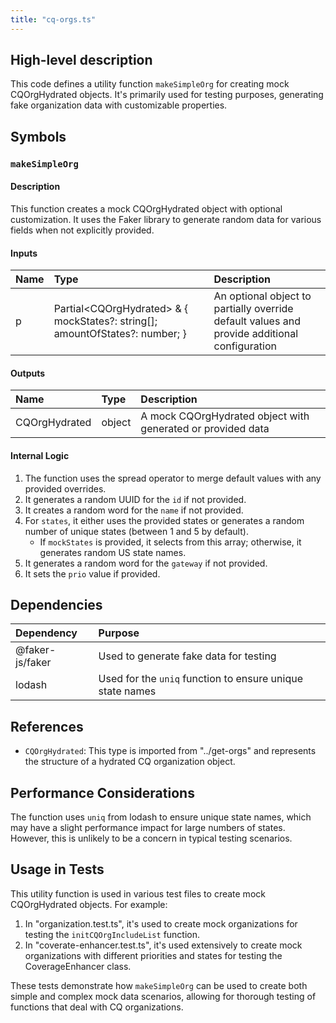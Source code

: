 ```yaml
---
title: "cq-orgs.ts"
---
```


## High-level description
This code defines a utility function `makeSimpleOrg` for creating mock CQOrgHydrated objects. It's primarily used for testing purposes, generating fake organization data with customizable properties.

## Symbols

### `makeSimpleOrg`
#### Description
This function creates a mock CQOrgHydrated object with optional customization. It uses the Faker library to generate random data for various fields when not explicitly provided.

#### Inputs
| Name | Type | Description |
|:-----|:-----|:------------|
| p | Partial&lt;CQOrgHydrated&gt; & { mockStates?: string[]; amountOfStates?: number; } | An optional object to partially override default values and provide additional configuration |

#### Outputs
| Name | Type | Description |
|:-----|:-----|:------------|
| CQOrgHydrated | object | A mock CQOrgHydrated object with generated or provided data |

#### Internal Logic
1. The function uses the spread operator to merge default values with any provided overrides.
2. It generates a random UUID for the `id` if not provided.
3. It creates a random word for the `name` if not provided.
4. For `states`, it either uses the provided states or generates a random number of unique states (between 1 and 5 by default).
   - If `mockStates` is provided, it selects from this array; otherwise, it generates random US state names.
5. It generates a random word for the `gateway` if not provided.
6. It sets the `prio` value if provided.

## Dependencies
| Dependency | Purpose |
|:-----------|:--------|
| @faker-js/faker | Used to generate fake data for testing |
| lodash | Used for the `uniq` function to ensure unique state names |

## References
- `CQOrgHydrated`: This type is imported from "../get-orgs" and represents the structure of a hydrated CQ organization object.

## Performance Considerations
The function uses `uniq` from lodash to ensure unique state names, which may have a slight performance impact for large numbers of states. However, this is unlikely to be a concern in typical testing scenarios.

## Usage in Tests
This utility function is used in various test files to create mock CQOrgHydrated objects. For example:
1. In "organization.test.ts", it's used to create mock organizations for testing the `initCQOrgIncludeList` function.
2. In "coverate-enhancer.test.ts", it's used extensively to create mock organizations with different priorities and states for testing the CoverageEnhancer class.

These tests demonstrate how `makeSimpleOrg` can be used to create both simple and complex mock data scenarios, allowing for thorough testing of functions that deal with CQ organizations.